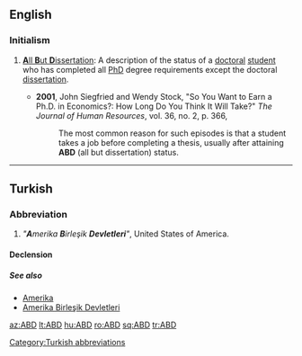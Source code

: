 ==English==

===Initialism===
{{infl|en|initialism}}

# {{context|academics}} [[all but dissertation|'''A'''ll '''B'''ut '''D'''issertation]]: A description of the status of a [[doctoral]] [[student]] who has completed all [[PhD]] degree requirements except the doctoral [[dissertation]].
#*'''2001''', John Siegfried and Wendy Stock, "So You Want to Earn a Ph.D. in Economics?: How Long Do You Think It Will Take?" ''The Journal of Human Resources'', vol. 36, no. 2, p. 366,
#*:The most common reason for such episodes is that a student takes a job before completing a thesis, usually after attaining '''ABD''' (all but dissertation) status.

----

==Turkish==

===Abbreviation===
{{infl|tr|abbreviation}}

# ''"'''A'''merika '''B'''irleşik '''Devletleri'''"'', United States of America.

====Declension====
{{crh-latin-noun|'nin|'ye|'yi|'de|'den}}

=====See also=====
*[[Amerika]]
*[[Amerika Birleşik Devletleri]]

[[Category:Turkish abbreviations]]



[[az:ABD]]
[[lt:ABD]]
[[hu:ABD]]
[[ro:ABD]]
[[sq:ABD]]
[[tr:ABD]]